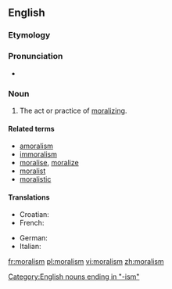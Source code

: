 ==English==

===Etymology===
{{rfe|lang=en}}<!--from French?-->

===Pronunciation===
* {{a|UK}} {{IPA|/ˈmɒrəlɪzm/}}

===Noun===
{{en-noun|-|s}}

# The act or practice of [[moralizing]].

====Related terms====
* [[amoralism]]
* [[immoralism]]
* [[moralise]], [[moralize]]
* [[moralist]]
* [[moralistic]]

====Translations====
{{trans-top|Act or process of moralizing}}
* Croatian: {{t-|hr|moralizam|m}}
* French: {{t|fr|moralisme|m}}
{{trans-mid}}
* German: {{t-|de|Moralismus|m}}
* Italian: {{t|it|moralismo|m}}
{{trans-bottom}}

[[Category:English nouns ending in "-ism"]]

[[fr:moralism]]
[[pl:moralism]]
[[vi:moralism]]
[[zh:moralism]]